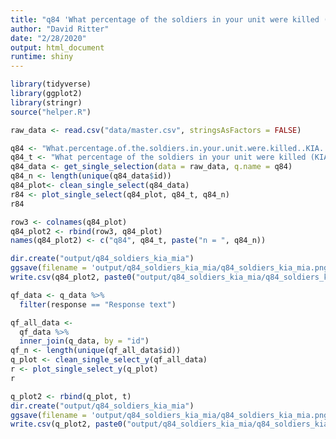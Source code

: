 ```yaml
---
title: "q84 'What percentage of the soldiers in your unit were killed (KIA), wounded or missing in action (MIA)?'"
author: "David Ritter"
date: "2/28/2020"
output: html_document
runtime: shiny
---
```


```r
library(tidyverse)
library(ggplot2)
library(stringr)
source("helper.R")
```

```r
raw_data <- read.csv("data/master.csv", stringsAsFactors = FALSE)
```

```r
q84 <- "What.percentage.of.the.soldiers.in.your.unit.were.killed..KIA...wounded.or.missing.in.action..MIA.."
q84_t <- "What percentage of the soldiers in your unit were killed (KIA), wounded or missing in action (MIA)?"
q84_data <- get_single_selection(data = raw_data, q.name = q84)
q84_n <- length(unique(q84_data$id))
q84_plot<- clean_single_select(q84_data)
r84 <- plot_single_select(q84_plot, q84_t, q84_n)
r84
```

```r
row3 <- colnames(q84_plot)
q84_plot2 <- rbind(row3, q84_plot)
names(q84_plot2) <- c("q84", q84_t, paste("n = ", q84_n))
```

```r
dir.create("output/q84_soldiers_kia_mia")
ggsave(filename = 'output/q84_soldiers_kia_mia/q84_soldiers_kia_mia.png', plot = r84, device = 'png')
write.csv(q84_plot2, paste0("output/q84_soldiers_kia_mia/q84_soldiers_kia_mia_", q84_n,".csv"), row.names=F)
```







```r
qf_data <- q_data %>%
  filter(response == "Response text")
```

```r
qf_all_data <- 
  qf_data %>%
  inner_join(q_data, by = "id")
qf_n <- length(unique(qf_all_data$id))
q_plot <- clean_single_select_y(qf_all_data)
r <- plot_single_select_y(q_plot)
r
```

```r
q_plot2 <- rbind(q_plot, t)
dir.create("output/q84_soldiers_kia_mia")
ggsave(filename = 'output/q84_soldiers_kia_mia/q84_soldiers_kia_mia.png', plot = r, device = 'png')
write.csv(q_plot2, paste0("output/q84_soldiers_kia_mia/q84_soldiers_kia_mia_", qf_n,".csv"), row.names=F)
```
